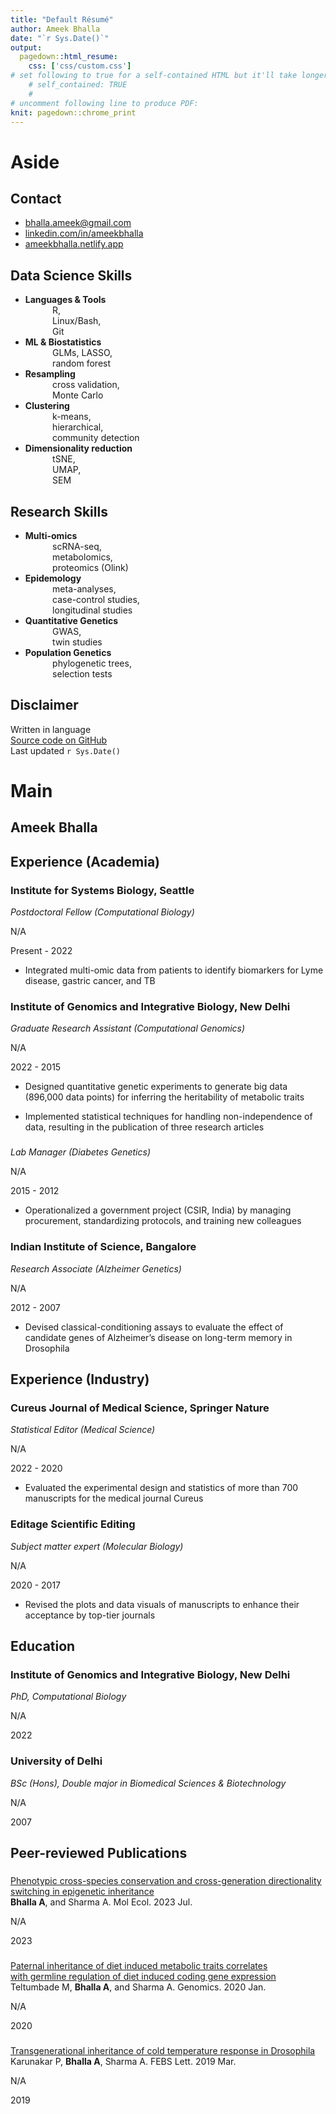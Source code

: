 ```yaml
---
title: "Default Résumé"
author: Ameek Bhalla
date: "`r Sys.Date()`"
output:
  pagedown::html_resume:
    css: ['css/custom.css']
# set following to true for a self-contained HTML but it'll take longer to render
    # self_contained: TRUE
    # 
# uncomment following line to produce PDF:
knit: pagedown::chrome_print
---
```

<!-- Focus on relevant accomplishments and skills related to the position you seek. -->

<!-- Omit irrelevant items such as full list of publications  -->

<!-- May include mentoring experience section -->

<!-- ——— -->
<!-- Use following prompts in chatGPT -->

<!-- - "Let me know 5-10 skills based on this description"  -->
<!-- [make sure to match exact job description: if the JD asks for "flow cytometry", don't write "FACS"]  -->

<!-- - "What is the following cover letter missing" -->

<!-- - Give me interview 8-10 questions based on the description  -->


# Aside

<!-- ![Lijia Yu](https://avatars1.githubusercontent.com/u/895125?s=400&v=4){width=80%} -->

## Contact {#contact}

<!--.* <i class="fa fa-map-marked-alt"></i> New Delhi, India -->

-   <i class="fa fa-envelope"></i> [bhalla.ameek\@gmail.com](mailto:bhalla.ameek@gmail.com){.email}
-   <i class="fa fa-linkedin"></i> [linkedin.com/in/ameekbhalla](https://linkedin.com/in/ameekbhalla) <!-- * <i class="fa fa-github"></i> [github.com/ameekbhalla](https://github.com/ameekbhalla)--> <!-- * <i class="fa fa-phone"></i> +91 __________ -->
-   <i class="fas fa-globe"></i> [ameekbhalla.netlify.app](https://ameekbhalla.netlify.app)

<!-- <i class="fa fa-laptop-code"></i> Data Science Skills -->

## Data Science Skills {data-icon="laptop"}

<!-- | | | | -->

<!-- |-|-|-| -->

<!-- |__Languages__| R, Markdown, Bash | -->

<!-- |__Regression__| GLMM |   -->

<!-- |__Decision trees__| random forest, bagging |   -->

<!-- |__Resampling__| cross validation, bootstrap |   -->

<!-- |__Clustering__| k-means, hierarchical |   -->

<!-- |__Dimensionality reduction__| PCA, MDS |   -->

-   **Languages & Tools** <br />            R, <br />            Linux/Bash, <br />            Git
-   **ML & Biostatistics** <br />            GLMs, LASSO,
<!-- **Decision trees**--><br />            random forest
-   **Resampling** <br />            cross validation, <br />            Monte Carlo
-   **Clustering** <br />            k-means, <br />            hierarchical,  <br />            community detection
-   **Dimensionality reduction** <br />            tSNE, <br />            UMAP, <br />            SEM

<!-- <i class="fa fa-microscope"></i> Lab Research Skills -->

## Research Skills {data-icon="flask"}

<!-- | | | | -->

<!-- |-|-|-| -->

<!-- |__Experimental design__| fractional factorials, repeated measures, pseudoreplication, hypothesis tests | -->

<!-- |__Genomics__| microarray, RNAi | -->

<!-- |__Molecular biology__| cloning, qPCR, western blotting | -->

<!-- |__Drosophila genetics__| GAL4-UAS system, genetic crossing | -->

-   **Multi-omics** <br />            scRNA-seq, <br />            metabolomics, <br />            proteomics (Olink)
-   **Epidemology** <br />            meta-analyses, <br />            case-control studies, <br />            longitudinal studies <br /> 
-   **Quantitative Genetics** <br />            GWAS,  <br />            twin studies
-   **Population Genetics** <br />            phylogenetic trees, <br />            selection tests
<!-- -   **Molecular biology** <br />            cloning, <br />            qPCR, <br />            western blotting -->
<!-- -   **Drosophila genetics** <br />            GAL4-UAS system, <br />            genetic crossing -->
<!-- Interests {data-icon=pencil-ruler} -->

<!-- -------------------------------------------------------------------------------- -->

<!-- __Popular science__: evolutionary biology, personality psychology -->

<!-- __Philosophy__: critical rationalism -->

<!-- __Communication__: clear writing, data visualization -->

## Disclaimer {#disclaimer}

<!-- Résumé  -->

Written in <i class="fab fa-r-project"></i> language\
[Source code on GitHub](https://github.com/ameekbhalla/cv)\
Last updated `r Sys.Date()`

# Main

## Ameek Bhalla {#title}

<!-- I am interested in developing predictive applications in the fields of personalized medicine, biotechnology, and pharmaceuticals. -->

<!-- I have been researching the inheritance of complex disorders like diabetes,heart disease, and Alzheimer’s disease for 14 years. -->

<!-- My expertise lies in designing experiments that produce decisive results, selecting machine learning tools that balance rigor with feasibility, creating data visualizations that can be understood at the first glance, and composing clearly worded reports that avoid jargon.  -->

<!-- The top personality traits that my colleagues seek me out for are my critical-thinking skills, emotional stability, and openness to ideas. -->

## Experience (Academia) {data-icon="suitcase"}

### Institute for Systems Biology, Seattle

*Postdoctoral Fellow (Computational Biology)*

N/A <!-- New Delhi -->

Present - 2022 <!-- Add context introducing past employers https://youtu.be/NcD3nufvA7Y?si=nX_mriJC8hkO4dZj&t=176 -->

- Integrated multi-omic data from patients to identify biomarkers for Lyme disease, gastric cancer, and TB

### Institute of Genomics and Integrative Biology, New Delhi

*Graduate Research Assistant (Computational Genomics)*

N/A <!-- New Delhi -->

2022 - 2015

<!-- * Designed quantitative genetic experiments experiments and statistical models (to infer the heritability of) (to quantify the variation in) complex disorders from data encompassing multiple treatment groups, time points, replicates, and 20000 genes   -->

-   Designed quantitative genetic experiments to generate big data (896,000 data points) for inferring the heritability of metabolic traits


<!-- * Implemented mixed-effects models to handle correlated data and reduced false positives -->

<!-- -   Implemented mixed models to handle nested data, increasing statistical power by 1000% -->

<!-- * Scaled up generation of biological replicates and processing of metabolic assays, increasing sample size by 1000% -->

<!-- -   Invented techniques for mass production and processing of biological replicates, resulting in the publication of two research articles -->

-   Implemented statistical techniques for handling non-independence of data, resulting in the publication of three research articles

### 

*Lab Manager (Diabetes Genetics)*

N/A

2015 - 2012

<!-- * Budgeted, modernized the equipment, streamlined the workflow, troubleshot and trained 10+ members, while first overhauling the lab and then leading it -->

-   Operationalized a government project (CSIR, India) by managing procurement, standardizing protocols, and training new colleagues

<!-- - Evaluated the function of 50 candidate genes for diabetes by performing RNA interference with 200 transgenic constructs in Drosophila (CSIR-sponsored project) -->

<!-- -   Evaluated 50 candidate genes for diabetes using 200 transgenic constructs in Drosophila -->

### Indian Institute of Science, Bangalore

*Research Associate (Alzheimer Genetics)*

N/A <!-- New Delhi -->

2012 - 2007

-   Devised classical-conditioning assays to evaluate the effect of candidate genes of Alzheimer's disease on long-term memory in Drosophila

<!-- -   Pioneered a low-cost technique for measuring long-term memory of classical conditioning in Drosophila -->


## Experience (Industry) {data-icon="suitcase"}

### Cureus Journal of Medical Science, Springer Nature

*Statistical Editor (Medical Science)*

N/A <!-- Palo Alto (remote) -->

2022 - 2020

<!-- * Critiqued and improved the language, data visuals, and statistical interpretability of 100 systematic meta-reviews, original research articles, and case reports for the rapid-publication medical journal Cureus to make them popular in the medical community-->

-   Evaluated the experimental design and statistics of more than 700 manuscripts for the medical journal Cureus

<!-- * Scored a 4.9/5 from authors for critiquing the statistics, data visuals, and semantics of 150 manuscripts, along with an international team -->

<!-- ### Subject Editor (Molecular Biology) -->

### Editage Scientific Editing

*Subject matter expert (Molecular Biology)*

N/A <!-- Mumbai (remote) -->

2020 - 2017

<!-- * Boosted the readability of 300 academic manuscripts written by non-native English speakers (from more than 10 developing countries), enhancing their acceptance by life science journals -->

<!-- journals of genetics, molecular biology, and biochemistry  -->

-   Revised the plots and data visuals of manuscripts to enhance their acceptance by top-tier journals

## Education {data-icon="graduation-cap"}

### Institute of Genomics and Integrative Biology, New Delhi

*PhD, Computational Biology*

N/A <!-- New Delhi -->

2022

<!-- ### Punjab Technical University -->

<!-- MSc, Biotechnology -->

<!-- New Delhi, India -->

<!-- 2013 -->

<!-- ### University of Delhi -->

<!-- *Postgraduate Diploma, Biochemical Technology* -->

<!-- N/A <!-- New Delhi -->

<!-- 2007 - 2006 -->

### University of Delhi
 
*BSc (Hons), Double major in Biomedical Sciences & Biotechnology*

N/A <!-- New Delhi -->

2007

## Peer-reviewed Publications {data-icon="book"}

### 

<!-- A line break was introduced in the following title to force "with" into the next line  -->

[Phenotypic cross-species conservation and cross-generation directionality switching in epigenetic inheritance](https://doi.org/10.1111/mec.16969)\
**Bhalla A**, and Sharma A. Mol Ecol. 2023 Jul.

N/A

2023

### 

<!-- A line break was introduced in the following title to force "with" into the next line  -->

[Paternal inheritance of diet induced metabolic traits correlates <br /> with germline regulation of diet induced coding gene expression](https://doi.org/10.1016/j.ygeno.2019.04.008)\
Teltumbade M, **Bhalla A**, and Sharma A. Genomics. 2020 Jan.

<!-- Teltumbade M, __Bhalla A__, and Sharma A; [published in *Genomics*](https://doi.org/10.1016/j.ygeno.2019.04.008) -->

N/A

2020

### 

[Transgenerational inheritance of cold temperature response in Drosophila](https://doi.org/10.1002/1873-3468.13343)\
Karunakar P, **Bhalla A**, Sharma A. FEBS Lett. 2019 Mar. <!-- Karunakar P, __Bhalla A__, and Sharma A; [published in *FEBS Letters*](https://doi.org/10.1002/1873-3468.13343) -->

N/A

2019
